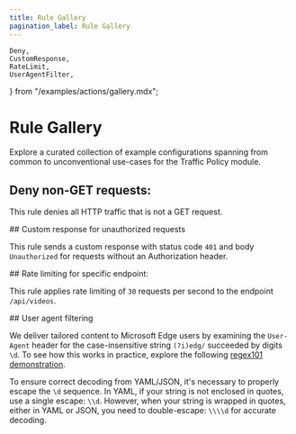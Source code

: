 ```yaml
---
title: Rule Gallery
pagination_label: Rule Gallery
---
```


	Deny,
	CustomResponse,
	RateLimit,
	UserAgentFilter,
} from "/examples/actions/gallery.mdx";

# Rule Gallery

Explore a curated collection of example configurations spanning from common to unconventional use-cases for the Traffic Policy module.

## Deny non-GET requests:

This rule denies all HTTP traffic that is not a GET request.

<Deny />
## Custom response for unauthorized requests

This rule sends a custom response with status code `401` and body `Unauthorized` for requests without an Authorization header.

<CustomResponse />
## Rate limiting for specific endpoint:

This rule applies rate limiting of `30` requests per second to the endpoint `/api/videos`.

<RateLimit />
## User agent filtering

We deliver tailored content to Microsoft Edge users by examining the `User-Agent` header for the case-insensitive string `(?i)edg/` succeeded by digits `\d`. To see how this works in practice, explore the following [regex101 demonstration](https://regex101.com/r/3NPVub/1).

To ensure correct decoding from YAML/JSON, it's necessary to properly escape the `\d` sequence. In YAML, if your string is not enclosed in quotes, use a single escape: `\\d`. However, when your string is wrapped in quotes, either in YAML or JSON, you need to double-escape: `\\\\d` for accurate decoding.

<UserAgentFilter />
